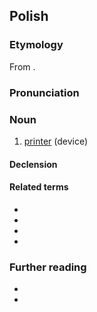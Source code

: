 {{also|drukarką}}
==Polish==
{{wp|lang=pl}}

===Etymology===
From {{affix|pl|drukować|-arka}}.

===Pronunciation===
{{pl-p|a=Pl-drukarka.ogg}}

===Noun===
{{pl-noun|f}}

# [[printer]] (device)

====Declension====
{{pl-decl-noun-f}}

====Related terms====
* {{l|pl|drukarnia}}
* {{l|pl|drukarz}}
* {{l|pl|drukować}}
* {{l|pl|drukowany}}

===Further reading===
* {{R:pl:WSJP}}
* {{R:PWN}}

{{c|pl|Machines|Publishing}}